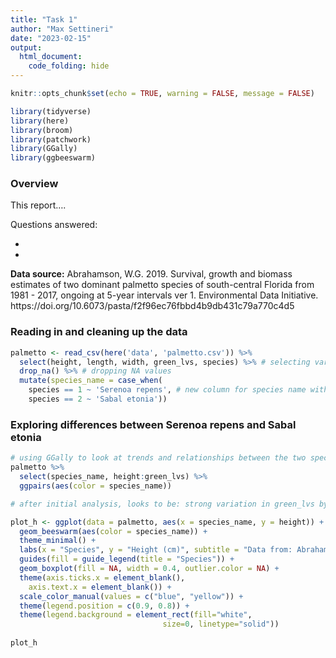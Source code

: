 ```yaml
---
title: "Task 1"
author: "Max Settineri"
date: "2023-02-15"
output: 
  html_document:
    code_folding: hide
---
```


```r
knitr::opts_chunk$set(echo = TRUE, warning = FALSE, message = FALSE)

library(tidyverse)
library(here)
library(broom)
library(patchwork)
library(GGally)
library(ggbeeswarm)

```

### Overview

This report....

Questions answered:

- 
- 

**Data source:** Abrahamson, W.G. 2019. Survival, growth and biomass estimates of two dominant palmetto species of south-central Florida from 1981 - 2017, ongoing at 5-year intervals ver 1. Environmental Data Initiative. https://doi.org/10.6073/pasta/f2f96ec76fbbd4b9db431c79a770c4d5

### Reading in and cleaning up the data

```r
palmetto <- read_csv(here('data', 'palmetto.csv')) %>% 
  select(height, length, width, green_lvs, species) %>% # selecting variables of interest
  drop_na() %>% # dropping NA values
  mutate(species_name = case_when(
    species == 1 ~ 'Serenoa repens', # new column for species name with full species names
    species == 2 ~ 'Sabal etonia'))
```

### Exploring differences between Serenoa repens and Sabal etonia

```r
# using GGally to look at trends and relationships between the two species and four variables of interest
palmetto %>% 
  select(species_name, height:green_lvs) %>% 
  ggpairs(aes(color = species_name))

# after initial analysis, looks to be: strong variation in green_lvs by species, slight variation in length and height, minimal difference in width
```

```r
plot_h <- ggplot(data = palmetto, aes(x = species_name, y = height)) +
  geom_beeswarm(aes(color = species_name)) +
  theme_minimal() +
  labs(x = "Species", y = "Height (cm)", subtitle = "Data from: Abrahamson, W.G. 2019") +
  guides(fill = guide_legend(title = "Species")) +
  geom_boxplot(fill = NA, width = 0.4, outlier.color = NA) +
  theme(axis.ticks.x = element_blank(),
    axis.text.x = element_blank()) +
  scale_color_manual(values = c("blue", "yellow")) +
  theme(legend.position = c(0.9, 0.8)) +
  theme(legend.background = element_rect(fill="white", 
                                  size=0, linetype="solid"))
  
plot_h
```

